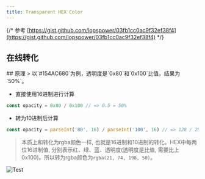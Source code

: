 ```yaml
---
title: Transparent HEX Color
---
```



{/* 参考 [https://gist.github.com/lopspower/03fb1cc0ac9f32ef38f4](https://gist.github.com/lopspower/03fb1cc0ac9f32ef38f4) */}

## 在线转化
<Suspense>
  <ColorTransform />
</Suspense>
## 原理
> 以`#154AC680`为例，透明度是`0x80`和`0x100`比值，结果为`50%`。

- 直接使用16进制进行计算

``` js
const opacity = 0x80 / 0x100 // => 0.5 = 50%
```

- 转为10进制后计算

``` js
const opacity = parseInt('80', 16) / parseInt('100', 16) // => 128 / 256 = 0.5 = 50%
```

> 本质上和转化为rgba颜色一样, 也就是16进制和10进制的转化。HEX中每两位16进制值, 分别表示红、绿、蓝、透明度(透明度是比值, 需要比上0x100)。所以转为rgba颜色为`rgba(21, 74, 198, 50)`。

![Test](/content/center.svg)




